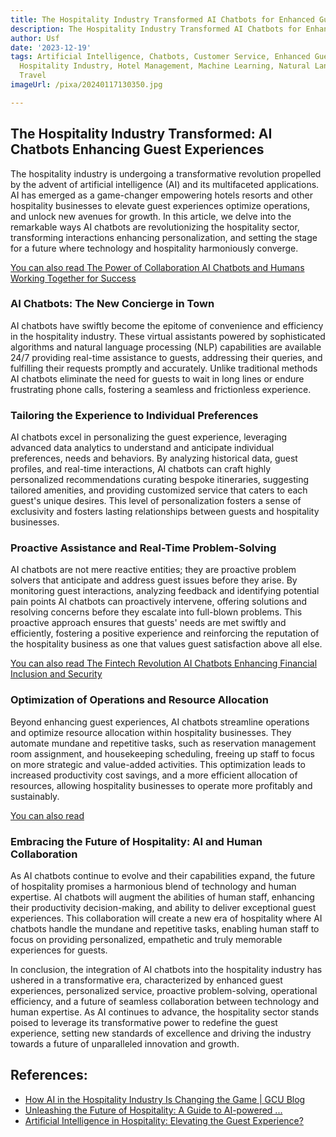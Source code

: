 ```yaml
---
title: The Hospitality Industry Transformed AI Chatbots for Enhanced Guest Experiences
description: The Hospitality Industry Transformed AI Chatbots for Enhanced Guest Experiences
author: Usf
date: '2023-12-19'
tags: Artificial Intelligence, Chatbots, Customer Service, Enhanced Guest Experience,
  Hospitality Industry, Hotel Management, Machine Learning, Natural Language Processing,
  Travel
imageUrl: /pixa/20240117130350.jpg

---
```

## The Hospitality Industry Transformed: AI Chatbots Enhancing Guest Experiences

The hospitality industry is undergoing a  transformative revolution propelled by the advent  of artificial  intelligence  (AI) and its multifaceted applications. AI has  emerged as a  game-changer empowering hotels resorts and other hospitality businesses  to elevate guest experiences optimize operations, and unlock new  avenues for growth. In this article, we delve into the remarkable ways  AI chatbots are revolutionizing the hospitality sector, transforming  interactions enhancing personalization, and setting the stage for a future where technology  and  hospitality harmoniously converge.

[You can also read The Power of Collaboration AI  Chatbots and Humans Working Together for Success](The%20Power%20of%20Collaboration%20AI%20Chatbots%20and%20Humans%20Working%20Together%20for%20Success)


### AI  Chatbots: The New Concierge in Town

AI chatbots have swiftly become the epitome of convenience and efficiency in  the hospitality industry. These virtual assistants powered by sophisticated algorithms and natural language processing (NLP) capabilities are available 24/7 providing real-time assistance to guests, addressing their queries, and fulfilling their requests promptly and accurately. Unlike traditional methods AI  chatbots eliminate the need for guests to wait in long lines or endure frustrating phone calls, fostering a seamless  and frictionless experience.

### Tailoring the Experience to Individual Preferences

AI chatbots excel in personalizing the guest experience, leveraging advanced data analytics to understand and anticipate individual preferences,  needs  and behaviors. By analyzing historical data, guest profiles, and real-time interactions, AI chatbots can craft highly personalized recommendations curating bespoke itineraries, suggesting tailored  amenities, and providing customized  service that caters to each guest's unique desires. This level  of personalization fosters a sense of exclusivity and fosters lasting relationships between guests and hospitality businesses.

### Proactive Assistance and Real-Time Problem-Solving

AI chatbots are not mere reactive entities; they are proactive problem  solvers  that anticipate and address guest issues before they arise. By monitoring guest interactions, analyzing feedback and  identifying potential pain points AI chatbots can proactively intervene, offering solutions and resolving concerns before they escalate into full-blown  problems. This proactive  approach  ensures that guests' needs  are met swiftly and efficiently, fostering a positive  experience and reinforcing the reputation of  the hospitality business  as one  that values guest satisfaction above all else.

[You can also read The Fintech Revolution  AI Chatbots Enhancing Financial Inclusion and Security](The%20Fintech%20Revolution%20AI%20Chatbots%20Enhancing%20Financial%20Inclusion%20and%20Security)


### Optimization  of Operations and Resource Allocation

Beyond enhancing guest experiences, AI  chatbots streamline operations and optimize resource allocation within  hospitality businesses. They automate mundane and repetitive tasks, such as reservation management room assignment, and  housekeeping scheduling, freeing up staff to focus  on more strategic  and value-added activities.  This  optimization leads to  increased productivity cost savings, and a more efficient allocation of resources, allowing hospitality businesses to operate more profitably and sustainably.

[You can also read ]()


### Embracing the Future of Hospitality:  AI  and Human Collaboration

As AI chatbots continue  to evolve and their capabilities expand, the future of hospitality  promises a  harmonious  blend of technology and human expertise. AI chatbots will augment  the abilities of human staff, enhancing their productivity decision-making, and ability to deliver exceptional guest experiences. This collaboration will create a new era of hospitality where AI chatbots handle  the mundane and repetitive  tasks, enabling human staff to focus on providing personalized, empathetic and truly memorable experiences  for guests.

In conclusion, the  integration of AI chatbots into the hospitality industry has ushered in a transformative era, characterized by enhanced guest experiences, personalized  service, proactive problem-solving, operational efficiency, and a  future of seamless collaboration between technology and human expertise. As AI continues to advance, the hospitality sector stands poised to leverage its  transformative power to redefine the guest experience, setting new standards of excellence and driving the industry towards a future  of unparalleled innovation and growth.

## References:
- [How AI in the Hospitality Industry Is Changing the Game | GCU Blog](https://www.gcu.edu/blog/business-management/ai-in-hospitality-industry)
- [Unleashing the Future of Hospitality: A Guide to AI-powered ...](https://www.linkedin.com/pulse/unleashing-future-hospitality-guide-ai-powered)
- [Artificial Intelligence in Hospitality: Elevating the Guest Experience?](https://www.trustyou.com/blog/technology/artificial-intelligence-hospitality)
